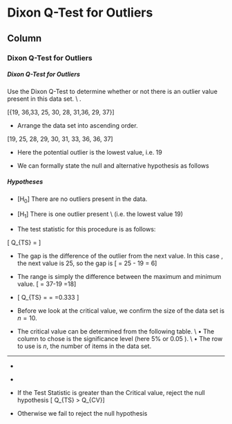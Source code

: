 Dixon Q-Test for Outliers {data-navmenu="Testing Model Assumptions"}
=====================================

Column {.tabset}
-------------------------------------------------


### Dixon Q-Test for Outliers

<h5>Dixon Q-Test for Outliers</h5>

Use the Dixon Q-Test to determine whether or not there is an outlier value present in this data set.
\\ \textit{Use a 5\% significance level}.




\[\LARGE \{19, 36,33,  25, 30, 28, 31,36, 29, 37\}\]



*  Arrange the data set into ascending order.

\[19, 25, 28, 29, 30, 31, 33, 36, 36, 37\]

*  Here the potential outlier is the lowest value, i.e. 19

*  We can formally state the null and alternative hypothesis as follows


<h5> Hypotheses</h5>

* [H$_0$] There are no outliers present in the data.
* [H$_1$] There is one outlier present \\ (i.e. the lowest value 19)


*  The test statistic for this procedure is as follows:

\[ \LARGE Q_{TS} =  \frac{\mbox{Gap}}{\mbox{Range}} \]

*  The gap is the difference of the outlier from the next value. In this case , the next value is 25, so the gap is 
\[ \mbox{Gap} = 25 - 19 = 6\]
*  The range is simply the difference between the maximum and minimum value.
\[ \mbox{Range} = 37-19 =18\]

*  \[ Q_{TS} =  \frac{\mbox{Gap}}{\mbox{Range}} = \frac{6}{18} =0.333 \]


*  Before we look at the critical value, we confirm the size of the data set is $n=10$.

*   The critical value can be determined from the following table. \\ $\bullet$ The column to chose is the significance level (here 5\% or 0.05 ).
\\ $\bullet$ The row to use is $n$, the number of items in the data set.

-----------

\begin{tabular}{|c|c|c|c|}
\hline
$n$	&	$\alpha=0.10$	&	$\alpha=0.05$	&	$\alpha=0.01$	\\ \hline
3	&	0.941	&	0.970	&	0.994	\\ \hline
4	&	0.765	&	0.829	&	0.926	\\ \hline
5	&	0.642	&	0.710	&	0.821	\\ \hline
6	&	0.560	&	0.625	&	0.740	\\ \hline
7	&	0.507	&	0.568	&	0.680	\\ \hline
8	&	0.468	&	0.526	&	0.634	\\ \hline
9	&	0.437	&	0.493	&	0.598	\\ \hline
10	&	0.412	&	0.466	&	0.568	\\ \hline
11	&	0.392	&	0.444	&	0.542	\\ \hline
12	&	0.376	&	0.426	&	0.522	\\ \hline
13	&	0.361	&	0.410	&	0.503	\\ \hline
14	&	0.349	&	0.396	&	0.488	\\ \hline
15	&	0.338	&	0.384	&	0.475	\\ \hline

\end{tabular} 

-

*  \textbf{Rule of Thumb}



*  If the Test Statistic is greater than the Critical value, reject the null hypothesis
\[ Q_{TS} > Q_{CV}\]

*  Otherwise we fail to reject the null hypothesis



